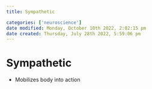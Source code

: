 ```yaml
---
title: Sympathetic

categories: ['neuroscience']
date modified: Monday, October 10th 2022, 2:02:15 pm
date created: Thursday, July 28th 2022, 5:59:06 pm
---
```


# Sympathetic
- Mobilizes body into action



